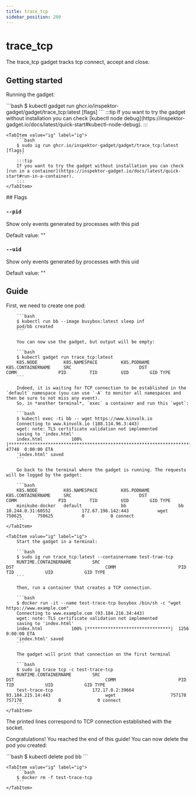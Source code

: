 ```yaml
---
title: trace_tcp
sidebar_position: 200
---
```



# trace_tcp

The trace_tcp gadget tracks tcp connect, accept and close.

## Getting started

Running the gadget:

<Tabs groupId="env">
    <TabItem value="kubectl-gadget" label="kubectl gadget">
        ```bash
        $ kubectl gadget run ghcr.io/inspektor-gadget/gadget/trace_tcp:latest [flags]
        ```
        :::tip
        If you want to try the gadget without installation you can check [kubectl node debug](https://inspektor-gadget.io/docs/latest/quick-start#kubectl-node-debug).
        :::
    </TabItem>

    <TabItem value="ig" label="ig">
        ```bash
        $ sudo ig run ghcr.io/inspektor-gadget/gadget/trace_tcp:latest [flags]
        ```
        :::tip
        If you want to try the gadget without installation you can check [run in a container](https://inspektor-gadget.io/docs/latest/quick-start#run-in-a-container).
        :::
    </TabItem>
</Tabs>
## Flags

### `--pid`

Show only events generated by processes with this pid

Default value: ""

### `--uid`

Show only events generated by processes with this uid

Default value: ""

## Guide

<Tabs groupId="env">
    <TabItem value="kubectl-gadget" label="kubectl gadget">
        First, we need to create one pod:

        ```bash
        $ kubectl run bb --image busybox:latest sleep inf
        pod/bb created
        ```

        You can now use the gadget, but output will be empty:

        ```bash
        $ kubectl gadget run trace_tcp:latest
        K8S.NODE          K8S.NAMESPACE         K8S.PODNAME           K8S.CONTAINERNAME     SRC                          DST                          COMM                PID         TID         UID        GID TYPE
        ```

        Indeed, it is waiting for TCP connection to be established in the `default` namespace (you can use `-A` to monitor all namespaces and then be sure to not miss any event).
        So, in *another terminal*, `exec` a container and run this `wget`:

        ```bash
        $ kubectl exec -ti bb -- wget https://www.kinvolk.io
        Connecting to www.kinvolk.io (188.114.96.3:443)
        wget: note: TLS certificate validation not implemented
        saving to 'index.html'
        index.html           100% |************************************************************************************************| 47748  0:00:00 ETA
        'index.html' saved
        ```

        Go back to the terminal where the gadget is running. The requests will be logged by the gadget:

        ```bash
        K8S.NODE          K8S.NAMESPACE         K8S.PODNAME           K8S.CONTAINERNAME     SRC                          DST                          COMM                PID         TID         UID        GID TYPE
        minikube-docker   default               bb                    bb                    10.244.0.31:60552            172.67.196.142:443           wget             750625      750625           0          0 connect
        ```
    </TabItem>

    <TabItem value="ig" label="ig">
        Start the gadget in a terminal:

        ```bash
        $ sudo ig run trace_tcp:latest --containername test-trae-tcp
        RUNTIME.CONTAINERNAME        SRC                                   DST                                   COMM                        PID            TID            UID            GID TYPE
        ```

        Then, run a container that creates a TCP connection.

        ```bash
        $ docker run -it --name test-trace-tcp busybox /bin/sh -c "wget https://www.example.com"
        Connecting to www.example.com (93.184.216.34:443)
        wget: note: TLS certificate validation not implemented
        saving to 'index.html'
        index.html           100% |********************************|  1256  0:00:00 ETA
        'index.html' saved
        ```

        The gadget will print that connection on the first terminal

        ```bash
        $ sudo ig trace tcp -c test-trace-tcp
        RUNTIME.CONTAINERNAME        SRC                                   DST                                   COMM                        PID            TID            UID            GID TYPE
        test-trace-tcp               172.17.0.2:39664                      93.184.215.14:443                     wget                     757178         757178              0              0 connect
        ```
    </TabItem>
</Tabs>

The printed lines correspond to TCP connection established with the socket.

Congratulations! You reached the end of this guide!
You can now delete the pod you created:

<Tabs groupId="env">
    <TabItem value="kubectl-gadget" label="kubectl gadget">
        ```bash
        $ kubectl delete pod bb
        ```
    </TabItem>

    <TabItem value="ig" label="ig">
        ```bash
        $ docker rm -f test-trace-tcp
        ```
    </TabItem>
</Tabs>
